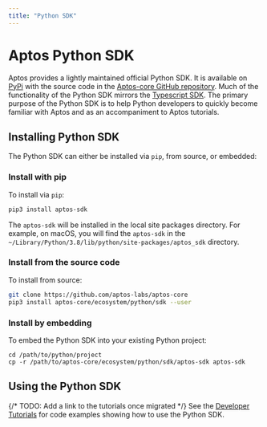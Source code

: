 ```yaml
---
title: "Python SDK"
---
```


# Aptos Python SDK

Aptos provides a lightly maintained official Python SDK. It is available on [PyPi](https://pypi.org/project/aptos-sdk/) with the source code in the [Aptos-core GitHub repository](https://github.com/aptos-labs/aptos-core/tree/main/ecosystem/python/sdk). Much of the functionality of the Python SDK mirrors the [Typescript SDK](./ts-sdk.mdx). The primary purpose of the Python SDK is to help Python developers to quickly become familiar with Aptos and as an accompaniment to Aptos tutorials.

## Installing Python SDK

The Python SDK can either be installed via `pip`, from source, or embedded:

### Install with pip

To install via `pip`:

```bash filename="Terminal"
pip3 install aptos-sdk
```

The `aptos-sdk` will be installed in the local site packages directory. For example, on macOS, you will find the `aptos-sdk` in the `~/Library/Python/3.8/lib/python/site-packages/aptos_sdk` directory.

### Install from the source code

To install from source:

```bash filename="Terminal"
git clone https://github.com/aptos-labs/aptos-core
pip3 install aptos-core/ecosystem/python/sdk --user
```

### Install by embedding

To embed the Python SDK into your existing Python project:

``` filename="Terminal"
cd /path/to/python/project
cp -r /path/to/aptos-core/ecosystem/python/sdk/aptos-sdk aptos-sdk
```

## Using the Python SDK

{/* TODO: Add a link to the tutorials once migrated */}
See the [Developer Tutorials](../../tutorials/index.md) for code examples showing how to use the Python SDK.
